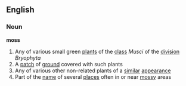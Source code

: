 ==English==
===Noun===
'''moss'''
# Any of various small green [[plant]]s of the [[class]] ''Musci'' of the [[division]] ''Bryophyta''
# A [[patch]] of [[ground]] covered with such plants
# Any of various other non-related plants of a [[similar]] [[appearance]]
# Part of the [[name]] of several [[place]]s often in or near [[mossy]] areas
